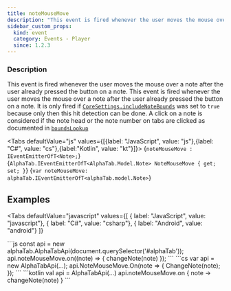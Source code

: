 ```yaml
---
title: noteMouseMove
description: "This event is fired whenever the user moves the mouse over a note after the user already pressed the button on a note."
sidebar_custom_props:
  kind: event
  category: Events - Player
  since: 1.2.3
---
```



<SinceBadge since="1.2.3" />

### Description
This event is fired whenever the user moves the mouse over a note after the user already pressed the button on a note. This event is fired whenever the user moves the mouse over a note after the user already pressed the button on a note.
It is only fired if [`CoreSettings.includeNoteBounds`](/docs/reference/settings/core/includenotebounds) was set to `true` because
only then this hit detection can be done. A click on a note is considered if the note head or the note number on tabs are clicked as documented in [`boundsLookup`](/docs/reference/types/alphatabapibase/boundslookup)

<Tabs defaultValue="js" values={[{label: "JavaScript", value: "js"},{label: "C#", value: "cs"},{label:"Kotlin", value: "kt"}]}>
<TabItem value="js">
<CodeBlock language="ts">{`noteMouseMove : IEventEmitterOfT<Note>;`}</CodeBlock>
</TabItem>
<TabItem value="cs">
<CodeBlock language="csharp">{`AlphaTab.IEventEmitterOfT<AlphaTab.Model.Note> NoteMouseMove { get; set; }`}</CodeBlock>
</TabItem>
<TabItem value="kt">
<CodeBlock language="kotlin">{`var noteMouseMove: alphaTab.IEventEmitterOfT<alphaTab.model.Note>`}</CodeBlock>
</TabItem>
</Tabs>


## Examples

<Tabs
    defaultValue="javascript"
    values={[
      { label: "JavaScript", value: "javascript"},
      { label: "C#", value: "csharp"},
      { label: "Android", value: "android"}
    ]}
>
<TabItem value="javascript">
```js
const api = new alphaTab.AlphaTabApi(document.querySelector('#alphaTab'));
api.noteMouseMove.on((note) => {
    changeNote(note)
});
```
</TabItem>
<TabItem value="csharp">
```cs
var api = new AlphaTabApi<MyControl>(...);
api.NoteMouseMove.On(note =>
{
    ChangeNote(note);
});
```
</TabItem>
<TabItem value="android">
```kotlin
val api = AlphaTabApi<MyControl>(...)
api.noteMouseMove.on { note ->
    changeNote(note)
}
```
</TabItem>
</Tabs>
